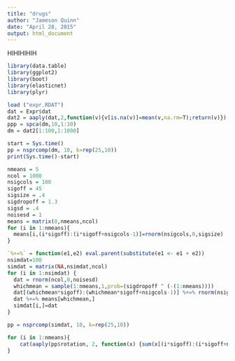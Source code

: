```yaml
---
title: "drugs"
author: "Jameson Quinn"
date: "April 28, 2015"
output: html_document
---
```


HIHIHIHIH

```r
library(data.table)
library(ggplot2)
library(boot)
library(elasticnet)
library(plyr)

load ("expr.RDAT")
dat = Expr$dat
dat2 = aaply(dat,2,function(v){v[is.na(v)]=mean(v,na.rm=T);return(v)})
ppp = spca(dm,10,1:10)
dm = dat2[1:100,1:1000]

start = Sys.time()
pp = nsprcomp(dm, 10, k=rep(25,10))
print(Sys.time()-start)

nmeans = 5
ncol = 1000
nsigcols = 100
sigoff = 45
sigsize = .4
sigdropoff = 1.3
sigsd = .4
noisesd = 1
means = matrix(0,nmeans,ncol)
for (i in 1:nmeans){
  means[i,(i*sigoff):(i*sigoff+nsigcols-1)]=rnorm(nsigcols,0,sigsize)
}

`%+=%` = function(e1,e2) eval.parent(substitute(e1 <- e1 + e2))
nsimdat=100
simdat = matrix(NA,nsimdat,ncol)
for (i in 1:nsimdat) {
  dat = rnorm(ncol,0,noisesd)
  whichmean = sample(1:nmeans,1,prob=(sigdropoff ^ (-(1:nmeans))))
  dat[(whichmean*sigoff):(whichmean*sigoff+nsigcols-1)] %+=% rnorm(nsigcols,0,sigsd)
  dat %+=% means[whichmean,]
  simdat[i,]=dat
}

pp = nsprcomp(simdat, 10, k=rep(25,10))

for (i in 1:nmeans){
    cat(aaply(pp$rotation, 2, function(x) {sum(x[(i*sigoff):(i*sigoff+nsigcols-1)] != 0)}),"\n")
}
```
